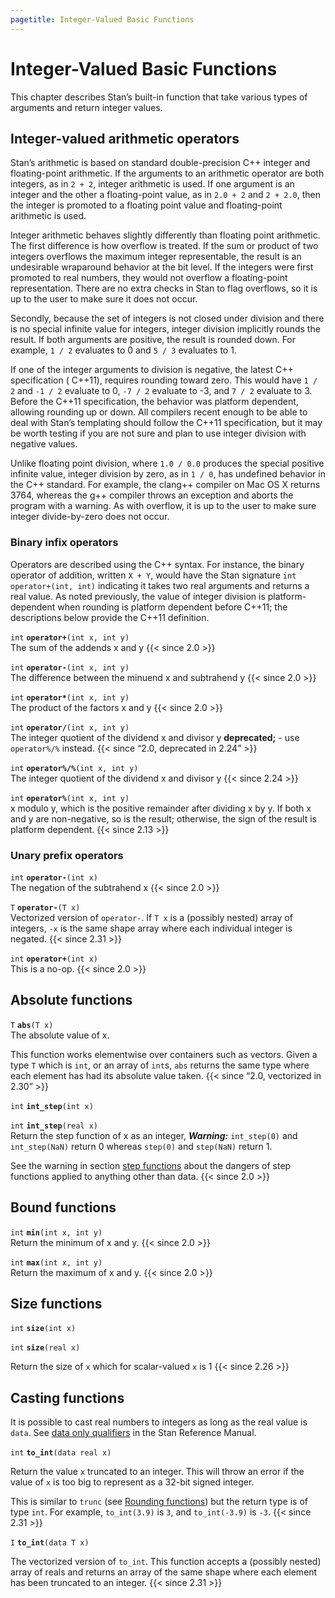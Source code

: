 ```yaml
---
pagetitle: Integer-Valued Basic Functions
---
```


# Integer-Valued Basic Functions



This chapter describes Stan's built-in function that take various
types of arguments and return integer values.

## Integer-valued arithmetic operators {#int-arithmetic}

Stan's arithmetic is based on standard double-precision  C++ integer
and floating-point arithmetic.  If the arguments to an arithmetic
operator are both integers, as in `2 + 2`, integer arithmetic is used.
If one argument is an integer and the other a floating-point value, as
in `2.0 + 2` and `2 + 2.0`, then the integer is promoted to a floating
point value and floating-point arithmetic is used.

Integer arithmetic behaves slightly differently than floating point
arithmetic.  The first difference is how overflow is treated.  If the
sum or product of two integers overflows the maximum integer
representable, the result is an undesirable wraparound behavior at the
bit level.  If the integers were first promoted to real numbers, they
would not overflow a floating-point representation.  There are no
extra checks in Stan to flag overflows, so it is up to the user to
make sure it does not occur.

Secondly, because the set of integers is not closed under division and
there is no special infinite value for integers, integer division
implicitly rounds the result.  If both arguments are positive, the
result is rounded down.  For example, `1 / 2` evaluates to 0 and `5 /
3` evaluates to 1.

If one of the integer arguments to division is negative, the latest
C++ specification ( C++11), requires rounding toward zero.  This would
have `1 / 2` and `-1 / 2` evaluate to 0, `-7 / 2` evaluate to -3, and
`7 / 2` evaluate to 3.  Before the  C++11 specification, the behavior
was platform dependent, allowing rounding up or down.  All compilers
recent enough to be able to deal with Stan's templating should follow
the  C++11 specification, but it may be worth testing if you are not
sure and plan to use integer division with negative values.

Unlike floating point division, where `1.0 / 0.0` produces the special
positive infinite value, integer division by zero, as in `1 / 0`, has
undefined behavior in the  C++ standard.  For example, the clang++
compiler on Mac OS X returns 3764, whereas the g++ compiler throws an
exception and aborts the program with a warning.  As with overflow, it
is up to the user to make sure integer divide-by-zero does not occur.

### Binary infix operators

Operators are described using the  C++ syntax.  For instance, the
binary operator of addition, written `X + Y`, would have the Stan
signature `int operator+(int, int)` indicating it takes two real
arguments and returns a real value.  As noted previously, the value of
integer division is platform-dependent when rounding is platform
dependent before C++11;  the descriptions below provide the C++11
definition.

<!-- int; operator+; (int x, int y); -->
\index{{\tt \bfseries operator\_add }!{\tt (int x, int y): int}|hyperpage}

`int` **`operator+`**`(int x, int y)`<br>\newline
The sum of the addends x and y \begin{equation*} \text{operator+}(x,y) = (x + y) \end{equation*}
{{< since 2.0 >}}

<!-- int; operator-; (int x, int y); -->
\index{{\tt \bfseries operator\_subtract }!{\tt (int x, int y): int}|hyperpage}

`int` **`operator-`**`(int x, int y)`<br>\newline
The difference between the minuend x and subtrahend y \begin{equation*}
\text{operator-}(x,y) = (x - y) \end{equation*}
{{< since 2.0 >}}

<!-- int; operator*; (int x, int y); -->
\index{{\tt \bfseries operator\_multiply }!{\tt (int x, int y): int}|hyperpage}

`int` **`operator*`**`(int x, int y)`<br>\newline
The product of the factors x and y \begin{equation*} \text{operator*}(x,y) = (x
\times y) \end{equation*}
{{< since 2.0 >}}

<!-- int; operator/; (int x, int y); -->
\index{{\tt \bfseries operator\_divide }!{\tt (int x, int y): int}|hyperpage}

`int` **`operator/`**`(int x, int y)`<br>\newline
The integer quotient of the dividend x and divisor y \begin{equation*}
\text{operator/}(x,y) = \begin{cases} \lfloor x / y \rfloor & \text{if
} x / y \geq 0 \\ - \lfloor \text{floor}(-x / y) \rfloor & \text{if }
x / y < 0. \end{cases} \end{equation*}
**deprecated;** - use `operator%/%` instead.
{{< since "2.0, deprecated in 2.24" >}}


<!-- int; operator%/%; (int x, int y); -->
\index{{\tt \bfseries operator\_int\_divide }!{\tt (int x, int y): int}|hyperpage}

`int` **`operator%/%`**`(int x, int y)`<br>\newline
The integer quotient of the dividend x and divisor y \begin{equation*}
\text{operator\%/\%}(x,y) = \begin{cases} \lfloor x / y \rfloor & \text{if
} x / y \geq 0 \\ - \lfloor \text{floor}(-x / y) \rfloor & \text{if }
x / y < 0. \end{cases} \end{equation*}
{{< since 2.24 >}}

<!-- int; operator%; (int x, int y); -->
\index{{\tt \bfseries operator\_mod }!{\tt (int x, int y): int}|hyperpage}

`int` **`operator%`**`(int x, int y)`<br>\newline
x modulo y, which is the positive remainder after dividing x by y. If
both x and y are non-negative, so is the result; otherwise, the sign
of the result is platform dependent. \begin{equation*} \mathrm{operator\%}(x, y) \ =
\ x \ \text{mod} \ y \ = \ x - y * \lfloor x / y \rfloor \end{equation*}
{{< since 2.13 >}}

### Unary prefix operators

<!-- int; operator-; (int x); -->
\index{{\tt \bfseries operator\_subtract }!{\tt (int x): int}|hyperpage}

`int` **`operator-`**`(int x)`<br>\newline
The negation of the subtrahend x \begin{equation*} \text{operator-}(x) = -x \end{equation*}
{{< since 2.0 >}}

<!-- T; operator-; (T x); -->
\index{{\tt \bfseries operator\_subtract }!{\tt (T x): T}|hyperpage}

`T` **`operator-`**`(T x)`<br>\newline
Vectorized version of `operator-`. If `T x` is a (possibly nested) array of
integers, `-x` is the same shape array where each individual integer is negated.
{{< since 2.31 >}}


<!-- int; operator+; (int x); -->
\index{{\tt \bfseries operator\_add }!{\tt (int x): int}|hyperpage}

`int` **`operator+`**`(int x)`<br>\newline
This is a no-op. \begin{equation*} \text{operator+}(x) = x \end{equation*}
{{< since 2.0 >}}

## Absolute functions

<!-- T; abs; (T x); -->
\index{{\tt \bfseries abs }!{\tt (T x): T}|hyperpage}

`T` **`abs`**`(T x)`<br>\newline
The absolute value of x.

This function works elementwise over containers such as vectors.
Given a type `T` which is `int`, or an array of `int`s, `abs` returns the same
type where each element has had its absolute value taken.
{{< since "2.0, vectorized in 2.30" >}}

<!-- int; int_step; (int x); -->
\index{{\tt \bfseries int\_step }!{\tt (int x): int}|hyperpage}

`int` **`int_step`**`(int x)`<br>\newline

<!-- int; int_step; (real x); -->
\index{{\tt \bfseries int\_step }!{\tt (real x): int}|hyperpage}

`int` **`int_step`**`(real x)`<br>\newline
Return the step function of x as an integer, \begin{equation*} \mathrm{int\_step}(x)
= \begin{cases} 1 & \text{if } x > 0 \\ 0 & \text{if } x \leq 0 \text{
or } x \text{ is } NaN \end{cases} \end{equation*} _**Warning:**_ `int_step(0)` and
`int_step(NaN)` return 0 whereas `step(0)` and `step(NaN)` return 1.

See the warning in section [step functions](real-valued_basic_functions.qmd#step-functions) about the dangers of
step functions applied to anything other than data.
{{< since 2.0 >}}

## Bound functions

<!-- int; min; (int x, int y); -->
\index{{\tt \bfseries min }!{\tt (int x, int y): int}|hyperpage}

`int` **`min`**`(int x, int y)`<br>\newline
Return the minimum of x and y. \begin{equation*} \text{min}(x, y) = \begin{cases} x &
\text{if } x < y\\ y & \text{otherwise} \end{cases} \end{equation*}
{{< since 2.0 >}}

<!-- int; max; (int x, int y); -->
\index{{\tt \bfseries max }!{\tt (int x, int y): int}|hyperpage}

`int` **`max`**`(int x, int y)`<br>\newline
Return the maximum of x and y. \begin{equation*} \text{max}(x, y) = \begin{cases} x &
\text{if } x > y\\ y & \text{otherwise} \end{cases} \end{equation*}
{{< since 2.0 >}}

## Size functions

<!-- int; size; (int x); -->
\index{{\tt \bfseries size }!{\tt (int x): int}|hyperpage}

`int` **`size`**`(int x)`<br>\newline

<!-- int; size; (real x); -->
\index{{\tt \bfseries size }!{\tt (real x): int}|hyperpage}

`int` **`size`**`(real x)`<br>\newline

Return the size of `x` which for scalar-valued `x` is 1
{{< since 2.26 >}}

## Casting functions

It is possible to cast real numbers to integers as long as the real
value is `data`. See
[data only qualifiers](https://mc-stan.org/docs/reference-manual/user-functions.html#data-only-qualifiers)
in the Stan Reference Manual.

<!-- int; to_int; (data real x); -->
\index{{\tt \bfseries to\_int }!{\tt (data real x): int}|hyperpage}

`int` **`to_int`**`(data real x)`<br>\newline

Return the value `x` truncated to an integer. This will throw an error
if the value of `x` is too big to represent as a 32-bit signed integer.

This is similar to `trunc` (see [Rounding functions](real-valued_basic_functions.qmd#rounding-functions)) but the return type is of
type `int`. For example, `to_int(3.9)` is `3`, and `to_int(-3.9)` is `-3`.
{{< since 2.31 >}}


<!-- int; to_int; (data real x); -->
\index{{\tt \bfseries to\_int }!{\tt (data R x): I}|hyperpage}

`I` **`to_int`**`(data T x)`<br>\newline

The vectorized version of `to_int`. This function accepts a (possibly nested)
array of reals and returns an array of the same shape where each element has
been truncated to an integer.
{{< since 2.31 >}}
